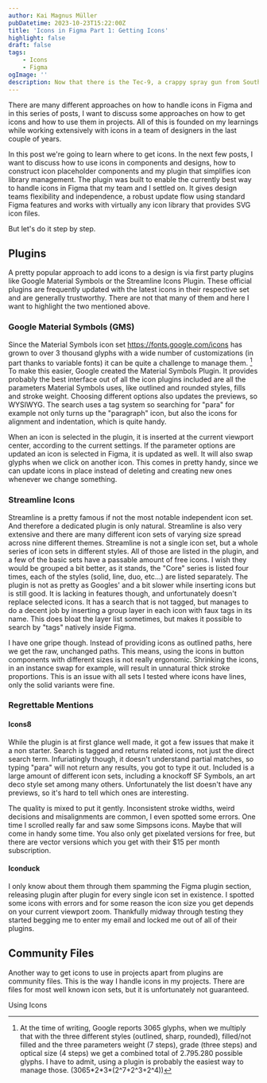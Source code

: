 ```yaml
---
author: Kai Magnus Müller
pubDatetime: 2023-10-23T15:22:00Z
title: 'Icons in Figma Part 1: Getting Icons'
highlight: false
draft: false
tags:
    - Icons
    - Figma
ogImage: ''
description: Now that there is the Tec-9, a crappy spray gun from South Miami. This gun is advertised as the most popular gun in American crime. Do you believe that shit?.
---
```


There are many different approaches on how to handle icons in Figma and in this series of posts, I want to discuss some approaches on how to get icons and how to use them in projects. All of this is founded on my learnings while working extensively with icons in a team of designers in the last couple of years.

In this post we're going to learn where to get icons. In the next few posts, I want to discuss how to use icons in components and designs, how to construct icon placeholder components and my plugin that simplifies icon library management. The plugin was built to enable the currently best way to handle icons in Figma that my team and I settled on. It gives design teams flexibility and independence, a robust update flow using standard Figma features and works with virtually any icon library that provides SVG icon files.

But let's do it step by step.

## Plugins

A pretty popular approach to add icons to a design is via first party plugins like Google Material Symbols or the Streamline Icons Plugin. These official plugins are frequently updated with the latest icons in their respective set and are generally trustworthy. There are not that many of them and here I want to highlight the two mentioned above.

### Google Material Symbols (GMS)

Since the Material Symbols icon set https://fonts.google.com/icons has grown to over 3 thousand glyphs with a wide number of customizations (in part thanks to variable fonts) it can be quite a challenge to manage them. [^1] To make this easier, Google created the Material Symbols Plugin. It provides probably the best interface out of all the icon plugins included are all the parameters Material Symbols uses, like outlined and rounded styles, fills and stroke weight. Choosing different options also updates the previews, so WYSIWYG. The search uses a tag system so searching for "para" for example not only turns up the "paragraph" icon, but also the icons for alignment and indentation, which is quite handy.

When an icon is selected in the plugin, it is inserted at the current viewport center, according to the current settings. If the parameter options are updated an icon is selected in Figma, it is updated as well. It will also swap glyphs when we click on another icon. This comes in pretty handy, since we can update icons in place instead of deleting and creating new ones whenever we change something.

### Streamline Icons

Streamline is a pretty famous if not the most notable independent icon set. And therefore a dedicated plugin is only natural. Streamline is also very extensive and there are many different icon sets of varying size spread across nine different themes. Streamline is not a single icon set, but a whole series of icon sets in different styles. All of those are listed in the plugin, and a few of the basic sets have a passable amount of free icons. I wish they would be grouped a bit better, as it stands, the "Core" series is listed four times, each of the styles (solid, line, duo, etc…) are listed separately. The plugin is not as pretty as Googles' and a bit slower while inserting icons but is still good. It is lacking in features though, and unfortunately doesn't replace selected icons. It has a search that is not tagged, but manages to do a decent job by inserting a group layer in each icon with faux tags in its name. This does bloat the layer list sometimes, but makes it possible to search by "tags" natively inside Figma.

I have one gripe though. Instead of providing icons as outlined paths, here we get the raw, unchanged paths. This means, using the icons in button components with different sizes is not really ergonomic. Shrinking the icons, in an instance swap for example, will result in unnatural thick stroke proportions. This is an issue with all sets I tested where icons have lines, only the solid variants were fine.

### Regrettable Mentions

#### Icons8

While the plugin is at first glance well made, it got a few issues that make it a non starter. Search is tagged and returns related icons, not just the direct search term. Infuriatingly though, it doesn't understand partial matches, so typing "para" will not return any results, you got to type it out. Included is a large amount of different icon sets, including a knockoff SF Symbols, an art deco style set among many others. Unfortunately the list doesn't have any previews, so it's hard to tell which ones are interesting.

The quality is mixed to put it gently. Inconsistent stroke widths, weird decisions and misalignments are common, I even spotted some errors. One time I scrolled really far and saw some Simpsons icons. Maybe that will come in handy some time. You also only get pixelated versions for free, but there are vector versions which you get with their $15 per month subscription.

#### Iconduck

I only know about them through them spamming the Figma plugin section, releasing plugin after plugin for every single icon set in existence. I spotted some icons with errors and for some reason the icon size you get depends on your current viewport zoom. Thankfully midway through testing they started begging me to enter my email and locked me out of all of their plugins.

## Community Files

Another way to get icons to use in projects apart from plugins are community files. This is the way I handle icons in my projects. There are files for most well known icon sets, but it is unfortunately not guaranteed.

Using Icons

[^1]: At the time of writing, Google reports 3065 glyphs, when we multiply that with the three different styles (outlined, sharp, rounded), filled/not filled and the three parameters weight (7 steps), grade (three steps) and optical size (4 steps) we get a combined total of 2.795.280 possible glyphs. I have to admit, using a plugin is probably the easiest way to manage those. (3065\*2\*3\*(2^7+2^3+2^4))

